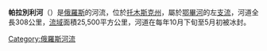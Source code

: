 '''帕拉別利河'''（{{lang-ru|Парабель}}）是[[俄羅斯|俄羅斯]]的河流，位於[[托木斯克州|托木斯克州]]，屬於[[鄂畢河|鄂畢河]]的左[[支流|支流]]，河道全長308公里，[[流域|流域]]面積25,500平方公里，河道在每年10月下旬至5月初被冰封。

{{俄羅斯地理小作品}}

{{鄂畢河}}

[[Category:俄羅斯河流|Category:俄羅斯河流]]